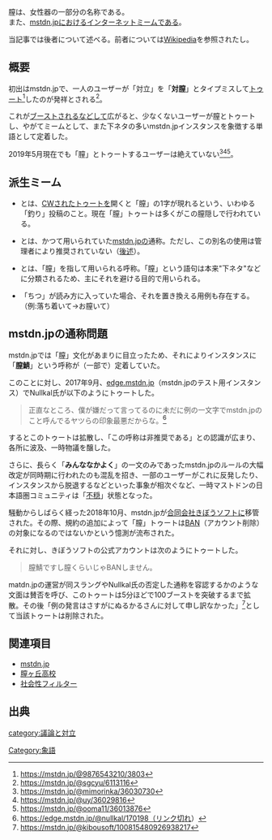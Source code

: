 {{Infobox word
| Name          = <ruby>膣<rt>ちつ</rt></ruby>
| Hinshi        = 名詞
| Hatsu         = [[mstdn.jp]]
}}膣は、女性器の一部分の名称である。<br />また、[[mstdn.jp]]における[[インターネットミーム]]である。

当記事では後者について述べる。前者については[https://ja.wikipedia.org/wiki/%E8%86%A3 Wikipedia]を参照されたし。

== 概要 ==
初出はmstdn.jpで、一人のユーザーが「対立」を「'''対膣'''」とタイプミスして[[トゥート]]<ref>https://mstdn.jp/@9876543210/3803</ref>したのが発祥とされる<ref>https://mstdn.jp/@sgcyu/6113116</ref>。

これが[[ブースト]]されるなどして広がると、少なくないユーザーが膣とトゥートし、やがてミームとして、また下ネタの多いmstdn.jpインスタンスを象徴する単語として定着した。

2019年5月現在でも「膣」とトゥートするユーザーは絶えていない<ref>https://mstdn.jp/@mimorinka/36030730</ref><ref>https://mstdn.jp/@uy/36029816</ref><ref>https://mstdn.jp/@ooma11/36013876</ref>。

==派生ミーム==
{{anchor|meme}}
*{{Ruby|'''膣隠し'''|ちつかくし}}とは、[[Content Warning|CW]]されたトゥートを開くと「膣」の1字が現れるという、いわゆる「釣り」投稿のこと。現在「膣」トゥートは多くがこの膣隠しで行われている。
*{{Ruby|'''膣鯖'''|ちつさば}}とは、かつて用いられていた[[mstdn.jp]]の通称。ただし、この別名の使用は管理者により推奨されていない（[[#mstdn.jpの通称問題|後述]]）。
*{{Ruby|'''例の一文字'''|れいのひともじ}}とは、「膣」を指して用いられる呼称。「膣」という語句は本来"下ネタ"などに分類されるため、主にそれを避ける目的で用いられる。
*「ちつ」が読み方に入っていた場合、それを置き換える用例も存在する。（例:落ち着いて→お膣いて）

== mstdn.jpの通称問題 ==
{{anchor|rei}}
mstdn.jpでは「膣」文化があまりに目立ったため、それによりインスタンスに「'''膣鯖'''」という呼称が（一部で）定着していた。

このことに対し、2017年9月、[[edge.mstdn.jp]]（mstdn.jpのテスト用インスタンス）でNullkal氏が以下のようにトゥートした。
<blockquote>
正直なところ、僕が嫌だって言ってるのに未だに例の一文字でmstdn.jpのこと呼んでるヤツらの印象最悪だからな。<ref>https://edge.mstdn.jp/@nullkal/170198（リンク切れ）</ref>
</blockquote>
するとこのトゥートは拡散し、「この呼称は非推奨である」との認識が広まり、各所に波及、一時物議を醸した。

さらに、長らく「'''みんななかよく'''」の一文のみであったmstdn.jpのルールの大幅改定が同時期に行われたのも混乱を招き、一部のユーザーがこれに反発したり、インスタンスから脱退するなどといった事象が相次ぐなど、一時マストドンの日本語圏コミュニティは「[[不穏]]」状態となった。

騒動からしばらく経った2018年10月、mstdn.jpが[[合同会社きぼうソフト]]に移管された。その際、規約の追加によって「膣」トゥートは[[BAN]]（アカウント削除）の対象になるのではないかという憶測が流布された。

それに対し、きぼうソフトの公式アカウントは次のようにトゥートした。

<blockquote>
膣鯖ですし膣くらいじゃBANしません。
</blockquote>

matdn.jpの運営が同スラングやNullkal氏の否定した通称を容認するかのような文面は賛否を呼び、このトゥートは5分ほどで100ブーストを突破するまで拡散。その後「例の発言はさすがにぬるかるさんに対して申し訳なかった」<ref>https://mstdn.jp/@kibousoft/100815480926938217</ref>として当該トゥートは削除された。

== 関連項目 ==
* [[mstdn.jp]]
* [[膣ヶ丘高校]]
* [[社会性フィルター]]

== 出典 ==
<references/>

{{DEFAULTSORT:ちつ}}
[[Category:象語]]
[[category:議論と対立]]